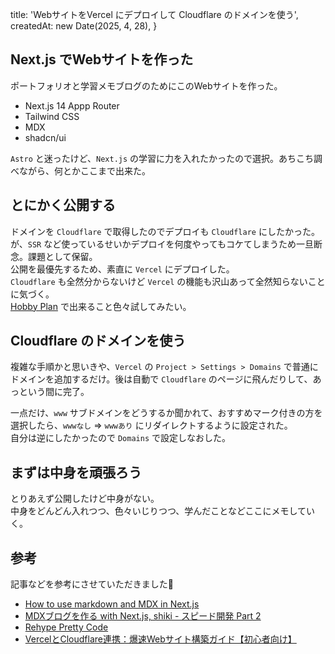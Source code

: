   title: 'WebサイトをVercel にデプロイして Cloudflare のドメインを使う',
  createdAt: new Date(2025, 4, 28),
}

## Next.js でWebサイトを作った
ポートフォリオと学習メモブログのためにこのWebサイトを作った。<br />
- Next.js 14 Appp Router
- Tailwind CSS
- MDX
- shadcn/ui

`Astro` と迷ったけど、`Next.js` の学習に力を入れたかったので選択。あちこち調べながら、何とかここまで出来た。<br />
## とにかく公開する

ドメインを `Cloudflare` で取得したのでデプロイも `Cloudflare` にしたかった。が、`SSR` など使っているせいかデプロイを何度やってもコケてしまうため一旦断念。課題として保留。<br />
公開を最優先するため、素直に `Vercel` にデプロイした。<br />
`Cloudflare` も全然分からないけど `Vercel` の機能も沢山あって全然知らないことに気づく。<br />
[Hobby Plan](https://vercel.com/docs/plans/hobby) で出来ること色々試してみたい。

## Cloudflare のドメインを使う

複雑な手順かと思いきや、`Vercel` の `Project > Settings > Domains` で普通にドメインを追加するだけ。後は自動で `Cloudflare` のページに飛んだりして、あっという間に完了。<br />

一点だけ、`www` サブドメインをどうするか聞かれて、おすすめマーク付きの方を選択したら、`wwwなし` => `wwwあり` にリダイレクトするように設定された。<br />自分は逆にしたかったので `Domains` で設定しなおした。<br />

## まずは中身を頑張ろう

とりあえず公開したけど中身がない。<br />
中身をどんどん入れつつ、色々いじりつつ、学んだことなどここにメモしていく。

## 参考

記事などを参考にさせていただきました🙌<br />


- [How to use markdown and MDX in Next.js](https://nextjs.org/docs/app/guides/mdx)
- [MDXブログを作る with Next.js, shiki - スピード開発 Part 2](https://www.youtube.com/live/J3Ea6fhkrr0?si=DIIB9X4TmpKL1qjG)
- [Rehype Pretty Code](https://rehype-pretty.pages.dev/)
- [VercelとCloudflare連携：爆速Webサイト構築ガイド【初心者向け】](https://www.smile-comfort.com/media/vercel-cloudflare-guide)